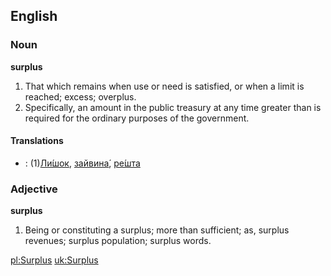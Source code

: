 ==English==

===Noun===

'''surplus'''

#That which remains when use or need is satisfied, or when a limit is reached; excess; overplus.
#Specifically, an amount in the public treasury at any time greater than is required for the ordinary purposes of the government.

====Translations====
*{{uk}}: (1)[[:uk:Лишок|Ли́шок]], [[:uk:зайвина|зайвина́]], [[:uk:решта|ре́шта]]

===Adjective===

'''surplus'''

#Being or constituting a surplus; more than sufficient; as, surplus revenues; surplus population; surplus words.

[[pl:Surplus]]
[[uk:Surplus]]